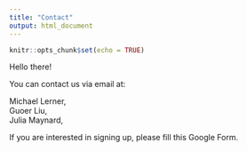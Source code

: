 ```yaml
---
title: "Contact"
output: html_document
---
```


```r
knitr::opts_chunk$set(echo = TRUE)
```

Hello there!

You can contact us via email at:\

Michael Lerner,\
Guoer Liu,\
Julia Maynard,\

If you are interested in signing up, please fill this Google Form.